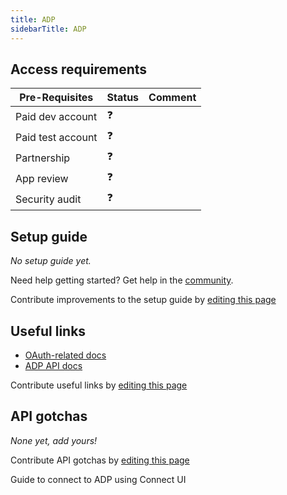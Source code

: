 ```yaml
---
title: ADP
sidebarTitle: ADP
---
```



<Overview />
<PreBuiltTooling />
<PreBuiltUseCases />

## Access requirements
| Pre-Requisites | Status | Comment|
| - | - | - |
| Paid dev account | ❓ |  |
| Paid test account | ❓ |  |
| Partnership | ❓ | |
| App review | ❓ |  |
| Security audit | ❓ | |


## Setup guide

_No setup guide yet._

<Tip>Need help getting started? Get help in the [community](https://nango.dev/slack).</Tip>

<Note>Contribute improvements to the setup guide by [editing this page](https://github.com/nangohq/nango/tree/master/docs/integrations/all/adp.mdx)</Note>


## Useful links

-   [OAuth-related docs](https://developers.adp.com/guides/adp-marketplace-integration-guides/auth-process-data-connector-apps/chapter/2)
-   [ADP API docs](https://developers.adp.com/build/api-explorer)

<Note>Contribute useful links by [editing this page](https://github.com/nangohq/nango/tree/master/docs/integrations/all/adp.mdx)</Note>

## API gotchas

_None yet, add yours!_

<Note>Contribute API gotchas by [editing this page](https://github.com/nangohq/nango/tree/master/docs/integrations/all/adp.mdx)</Note>


<Card title="Connect to ADP" icon="link" href="/integrations/all/adp/connect" horizontal>
  Guide to connect to ADP using Connect UI
</Card>

